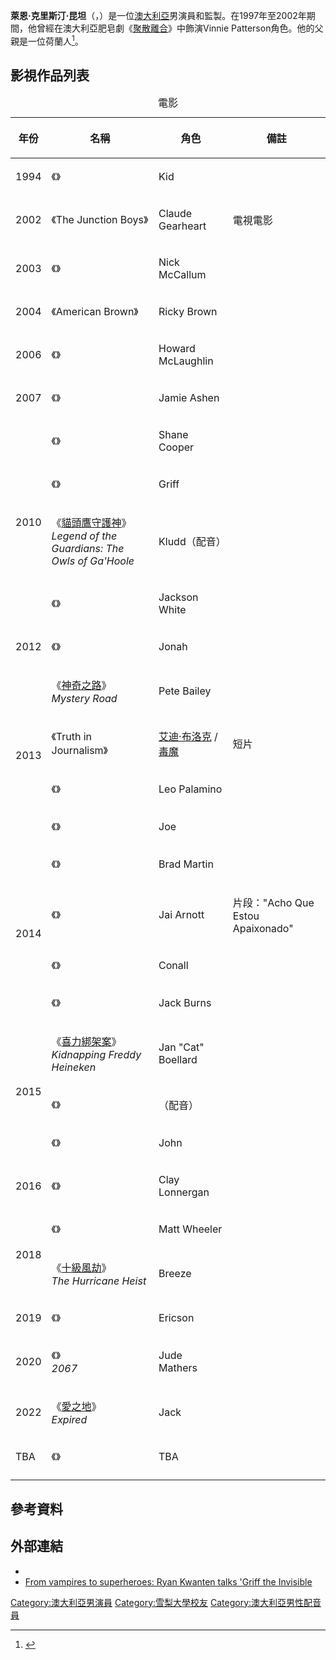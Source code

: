 {{noteTA
|G1=Show
|G2=Movie
|T=zh-tw:萊恩·昆坦;zh-hk:賴恩·君坦;zh-cn:瑞恩·柯万腾;
|1=zh-tw:萊恩·昆坦;zh-hk:賴恩·君坦;zh-cn:瑞恩·柯万腾;
}}
{{Infobox entertainer
| type = 男演員
| name = 萊恩·昆坦
| foreignname = Ryan Kwanten
| image = Ryan Kwanten by Gage Skidmore.jpg
| caption = 昆坦於2012年
| birth_name = 萊恩·克里斯汀·昆坦<br>（Ryan Christian Kwanten）
| birth_date = {{birth date and age|1976|11|28|df=yes}}
| birth_place = {{AUS}}[[悉尼|雪梨]]
| occupation = 演員、監製
| years_active = 1991年至今
| spouse =
}}
'''萊恩·克里斯汀·昆坦'''（{{lang-en|'''Ryan Christian Kwanten'''}}，{{bd|1976年|11月28日}}）是一位[[澳大利亞|澳大利亞]]男演員和監製。在1997年至2002年期間，他曾經在澳大利亞肥皂劇《[[聚散離合|聚散離合]]》中飾演Vinnie Patterson角色。他的父親是一位荷蘭人<ref name=Who>{{cite news|url=http://au.lifestyle.yahoo.com/who/celebrity-interviews/article/-/6583088/ryan-kwanten-shark-attack-survivor/|title=Ryan Kwanten: Shark Attack Survivor|publisher=[[Who_(magazine)|Who (magazine)]]|date=31 December 2009|accessdate=22 April 2010|first=Annette|last=Dasey|archive-date=2012-03-04|archive-url=https://web.archive.org/web/20120304100539/http://au.lifestyle.yahoo.com/who/celebrity-interviews/article/-/6583088/ryan-kwanten-shark-attack-survivor/|dead-url=no}}</ref>。

== 影視作品列表 ==
{| class="wikitable sortable plainrowheaders"
|+ 電影
! 年份
! 名稱
! 角色
! class="unsortable" | 備註
|-
| 1994
| 《{{link-en|Signal One|Signal One}}》
| Kid
|
|-
| 2002
| 《The Junction Boys》
| Claude Gearheart
| 電視電影
|-
| 2003
| 《{{link-en|Liquid Bridge|Liquid Bridge}}》
| Nick McCallum
|
|-
| 2004
| 《American Brown》
| Ricky Brown
|
|-
| 2006
| 《{{link-en|Flicka|Flicka}}》
| Howard McLaughlin
|
|-
| 2007
| 《{{link-en|Dead Silence|Dead Silence}}》
| Jamie Ashen
|
|-
|rowspan=4|2010
| 《{{link-en|Red Hill (film)|Red Hill (film)|Red Hill}}》
| Shane Cooper
|
|-
| 《{{link-en|Griff the Invisible|Griff the Invisible}}》
| Griff
|
|-
| 《[[貓頭鷹守護神|貓頭鷹守護神]]》<br/>''Legend of the Guardians: The Owls of Ga'Hoole''
| Kludd（配音）
|
|-
| 《{{link-en|Don't Fade Away|Don't Fade Away}}》
| Jackson White
|
|-
| 2012
| 《{{link-en|Not Suitable for Children|Not Suitable for Children}}》
| Jonah
|
|-
|rowspan=4|2013
| 《[[神奇之路|神奇之路]]》<br/>''Mystery Road''
| Pete Bailey
|
|-
| 《Truth in Journalism》
| [[艾迪·布洛克|艾迪·布洛克]] / [[毒魔|毒魔]]
| 短片
|-
| 《{{link-en|The Right Kind of Wrong (film)|The Right Kind of Wrong (film)|The Right Kind of Wrong}}》
| Leo Palamino
|
|-
| 《{{link-en|Knights of Badassdom|Knights of Badassdom}}》
| Joe
|
|-
|rowspan=4|2014
| 《{{link-en|Flight 7500|Flight 7500}}》
| Brad Martin
|
|-
| 《{{link-en|Rio, I Love You|Rio, I Love You}}》
| Jai Arnott
| 片段："Acho Que Estou Apaixonado"
|-
| 《{{link-en|Northmen: A Viking Saga|Northmen: A Viking Saga}}》
| Conall
|
|-
| 《{{link-en|Reach Me|Reach Me}}》
| Jack Burns
|
|-
|rowspan=3|2015
| 《[[喜力綁架案|喜力綁架案]]》<br/>''Kidnapping Freddy Heineken''
| Jan "Cat" Boellard
|
|-
| 《{{link-en|Blinky Bill the Movie|Blinky Bill the Movie}}》
| {{link-en|Blinky Bill|Blinky Bill}}（配音）
| 
|-
| 《{{link-en|Blunt Force Trauma (film)|Blunt Force Trauma (film)|Blunt Force Trauma}}》
| John
|
|-
| 2016
| 《{{link-en|Who Gets the Dog? (2016 film)|Who Gets the Dog? (2016 film)|Who Gets the Dog?}}》
| Clay Lonnergan
|
|-
|rowspan=2|2018
| 《{{link-en|Supercon (film)|Supercon (film)|Supercon}}》
| Matt Wheeler
|
|-
| 《[[十級風劫|十級風劫]]》<br/>''The Hurricane Heist''
| Breeze
|
|-
| 2019
| 《{{link-en|Kill Chain (film)|Kill Chain (film)|Kill Chain}}》
| Ericson
|
|-
| 2020
| 《{{link-en|2067 (電影)|2067 (film)|2067}}》<br/>''2067''
| Jude Mathers
|
|-
| 2022
| 《[[愛之地|愛之地]]》<br/>''Expired''
| Jack
|
|-
| TBA
| 《{{link-en|Section Eight (film)|Section Eight (film)|Section Eight}}》
| TBA
|
|-
|}

==參考資料==
{{reflist}}

==外部連結==
* {{IMDb name|477127}}
* [https://web.archive.org/web/20110911195328/http://www.criticizethis.ca/2011/08/from-vampires-to-superheroes-ryan-kwanten-talks-griff-the-invisible.html From vampires to superheroes: Ryan Kwanten talks 'Griff the Invisible]

{{Authority control}}
{{DEFAULTSORT:Kwanten, Ryan}}
[[Category:澳大利亞男演員|Category:澳大利亞男演員]]
[[Category:雪梨大學校友|Category:雪梨大學校友]]
[[Category:澳大利亞男性配音員|Category:澳大利亞男性配音員]]
